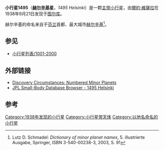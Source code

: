 {{Infobox planet
| width = 25em
| bgcolour = #FFFFC0 
| name = Helsinki
| discovery = yes
| discovery_ref =
| discoverer = [[爾約·維薩拉|爾約·維薩拉]]
| discovery_site = [[图尔库|图尔库]]
| discovered = 1938年9月21日
| designations = yes
| mp_name = 1495
| alt_names = 1938 SW
| named_after = [[赫尔辛基|赫尔辛基]]
| mp_category = 
| epoch = [[Julian_day|JD]] 2455800.5 (2011-Aug-27.0)
| eccentricity = 0.1526775
| semimajor  = 2.6406188 AU
| perihelion   = 2.2374557 AU
| inclination = 12.75231°
| asc_node = 13.28338°
| arg_peri = 268.33455°
| mean_anomaly = 69.72695[[角度|°]]
| period = 1567.3175286 [[day|d]] (  4.29 [[Julian_year_(astronomy)|a]])
| aphelion = 3.0437819 [[天文单位|AU]]
| orbit_ref = <ref>[http://ssd.jpl.nasa.gov/sbdb.cgi?sstr=1495 JPL Small-Body Database Browser - 1495 Helsinki]</ref>
| avg_speed =
| satellites =
| physical_characteristics = yes
| dimensions =18.37 km
| mass =
| density =
| surface_grav =
| escape_velocity =
| sidereal_day =
| axial_tilt =
| pole_ecliptic_lat =
| pole_ecliptic_lon =
| albedo =0.1200
| rotation=5.33116 h
| temperatures=
| temp_name1 =
| mean_temp_1 =
| max_temp_1 =
| temp_name2 =
| max_temp_2 =
| spectral_type =
| abs_magnitude = 11.60
}}
'''小行星1495'''（'''[[赫尔辛基|赫尔辛基]]星'''，''1495 Helsinki''）是一颗[[小行星带|主带小行星]]，由[[爾約·維薩拉|爾約·維薩拉]]在1938年9月21日发现于[[图尔库|图尔库]]。

赫尔辛基的命名来自于[[芬兰|芬兰]]首都、最大城市[[赫尔辛基|赫尔辛基]]<ref name="Schmadel2003">Lutz D. Schmadel: ''Dictionary of minor planet names'', 5. illustrierte Ausgabe, Springer, ISBN 3-540-00238-3, 2003, S. 91</ref>。

==参见==
* [[小行星列表/1001-2000|小行星列表/1001-2000]]

== 外部链接 ==
* [http://cfa-www.harvard.edu/iau/lists/NumberedMPs.txt Discovery Circumstances: Numbered Minor Planets] {{Wayback|url=http://cfa-www.harvard.edu/iau/lists/NumberedMPs.txt |date=20080517010638 }}
* [http://ssd.jpl.nasa.gov/sbdb.cgi?sstr=1495 JPL Small-Body Database Browser - 1495 Helsinki] {{Wayback|url=http://ssd.jpl.nasa.gov/sbdb.cgi?sstr=1495 |date=20201119012040 }}

== 参考 ==
{{Reflist}}
{{Minor Planet Number|[[小行星1494|1494 Savo]]|[[小行星1496|1496 Turku]]}}

[[Category:1938年发现的小行星|Category:1938年发现的小行星]]
[[Category:小行星带天体|Category:小行星带天体]]
[[Category:以地名命名的小行星|Category:以地名命名的小行星]]

{{Beltasteroid-stub}}